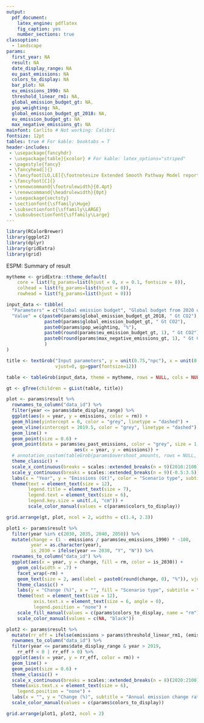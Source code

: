 ```yaml
---
output:
  pdf_document:
    latex_engine: pdflatex
    fig_caption: yes
    number_sections: true
classoption: 
  - landscape
params:
  first_year: NA
  result: NA
  date_display_range: NA
  eu_past_emissions: NA
  colors_to_display: NA
  bar_plot: NA
  eu_emissions_1990: NA
  threshold_linear_rm1: NA,
  global_emission_budget_gt: NA,
  pop_weighting: NA,
  global_emission_budget_gt_2018: NA,
  eu_emission_budget_gt: NA
  max_negative_emissions_gt: NA
mainfont: Carlito # Not working: Calibri
fontsize: 12pt
tables: true # For kable: booktabs = T
header-includes:
 - \usepackage{fancyhdr}
 - \usepackage[table]{xcolor} # For kable: latex_options="striped"
 - \pagestyle{fancy}
 - \fancyhead[]{}
 - \fancyfoot[LO,LE]{\footnotesize Extended Smooth Pathway Model report - `r format(Sys.time(), "%d %b %Y")`}
 - \fancyfoot[C]{}
 - \renewcommand{\footrulewidth}{0.4pt}
 - \renewcommand{\headrulewidth}{0pt}
 - \usepackage{sectsty}
 - \sectionfont{\sffamily\Huge}
 - \subsectionfont{\sffamily\LARGE}
 - \subsubsectionfont{\sffamily\Large}
---
```


```r
library(RColorBrewer)
library(ggplot2)
library(dplyr)
library(gridExtra)
library(grid)
```

\Huge ESPM: Summary of result
\normalsize

```r
mytheme <- gridExtra::ttheme_default(
    core = list(fg_params=list(hjust = 0, x = 0.1, fontsize = 8)),
    colhead = list(fg_params=list(hjust = 0)),
    rowhead = list(fg_params=list(hjust = 0)))

input_data <- tibble(
  "Parameters" = c("Global emission budget", "Global budget from 2020 on", "Weighting \"population\"", "EU emission budget from 2020 on", "Max. possible net neg. emissions"),
  "Value" = c(paste0(params$global_emission_budget_gt_2018, " Gt CO2"), 
              paste0(params$global_emission_budget_gt, " Gt CO2"),
              paste0(params$pop_weighting, "%"),
              paste0(round(params$eu_emission_budget_gt, 1), " Gt CO2"),
              paste0(round(params$max_negative_emissions_gt, 1), " Gt CO2")
              )
)

title <- textGrob("Input parameters", y = unit(0.75,"npc"), x = unit(0.25, "npc"), 
                  vjust=0, gp=gpar(fontsize=12))

table <- tableGrob(input_data, theme = mytheme, rows = NULL, cols = NULL)

gt <- gTree(children = gList(table, title))

plot <- params$result %>%
  rownames_to_column("data_id") %>%
  filter(year <= params$date_display_range) %>%
  ggplot(aes(x = year, y = emissions, color = rm)) +
  geom_hline(yintercept = 0, color = "grey", linetype = "dashed") +
  geom_vline(xintercept = 2019.5, color = "grey", linetype = "dashed") +
  geom_line() +
  geom_point(size = 0.6) +
  geom_point(data = params$eu_past_emissions, color = "grey", size = 1,
                         aes(x = year, y = emissions)) +
  # annotation_custom(tableGrob(params$overshoot_amounts, rows = NULL, theme = ttheme_minimal(base_size = 6, padding = unit(c(2, 2), "mm"))), xmin = ifelse(date_display_range() == 2100, 2060, 2035), ymin = 1.5, ymax = 3) +
  theme_classic() +
  scale_x_continuous(breaks = scales::extended_breaks(n = 9)(2010:2100)) +
  scale_y_continuous(breaks = scales::extended_breaks(n = 9)(-0.5:3.5)) +
  labs(x = "Year", y = "Emissions (Gt)", color = "Scenario type", subtitle = "Emissions over time") +
  theme(text = element_text(size = 12),
        legend.title = element_text(size = 7),
        legend.text = element_text(size = 6),
        legend.key.size = unit(.4, "cm")) +
        scale_color_manual(values = c(params$colors_to_display))

grid.arrange(gt, plot, ncol = 2, widths = c(1.4, 2.3))
```

```r
plot1 <- params$result %>%
  filter(year %in% c(2030, 2035, 2040, 2050)) %>%
  mutate(change = (1 - emissions / params$eu_emissions_1990) * -100,
         year = as.character(year),
         is_2030 = ifelse(year == 2030, "Y", "N")) %>%
  rownames_to_column("data_id") %>%
  ggplot(aes(x = year, y = change, fill = rm, color = is_2030)) +
    geom_col(width = .7) +
    facet_wrap(~rm) +
    geom_text(size = 2, aes(label = paste0(round(change, 0), "%")), vjust = -1, color = "black") +
    theme_classic() +
    labs(y = "Change (%)", x = "", fill = "Scenario type", subtitle = "Change compared to 1990") +
    theme(text = element_text(size = 12),
          axis.text.x = element_text(size = 6, angle = 0),
          legend.position = "none") +
    scale_fill_manual(values = c(params$colors_to_display, name = "rm")) +
    scale_color_manual(values = c(NA, "black"))

plot2 <- params$result %>%
  mutate(rr_eff = ifelse(emissions > params$threshold_linear_rm1, (emissions / lag(emissions) -1) * 100, 0)) %>%
  rownames_to_column("data_id") %>%
  filter(year <= params$date_display_range & year > 2019,
    rr_eff < 0 | rr_eff > 0) %>%
  ggplot(aes(x = year, y = rr_eff, color = rm)) +
  geom_line() +
  geom_point(size = 0.6) +
  theme_classic() +
  scale_x_continuous(breaks = scales::extended_breaks(n = 8)(2020:2100)) +
  theme(axis.text.x = element_text(size = 6),
    legend.position = "none") +
  labs(x = "", y = "Change (%)", subtitle = "Annual emission change rates") +
  scale_color_manual(values = c(params$colors_to_display))

grid.arrange(plot1, plot2, ncol = 2)

```


\vspace{55mm}
